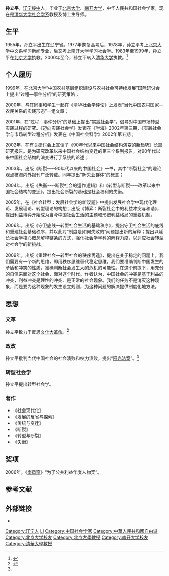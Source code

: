 {{Infobox person
| 图像       = 
| 图像说明   = 
| 姓名       = 孙立平
| 英文名     = 
| 本名       = 
| 出生日期   = {{birth date and age|1955|5|7}} 
| 出生地     = {{CHN}}[[辽宁省|辽宁省]][[绥中县|绥中县]]
| 死亡日期   = <!--卒年在前生年在后{{death date and age|}} -->
| 死亡地     = 
| 政党       = 
| 政治运动   = 
| 国籍       = {{PRC}}
| 籍贯       = <!-- （仅限部分地区人士使用） -->
| 别名       = 
| 种族       = [[汉族|汉族]]
| 语言       = 英语、汉语
| 母校       = [[北京大学|北京大学]]<br>[[南开大学|南开大学]]
| 职业       = [[教授|教授]]
| 活跃时期   = 1982年至今
| 组织       = 
| 机构       = [[清华大学社会学系|清华大学社会学系]]
| 研究领域   = [[社会学|社会学]]
| 知名于     = 
| 知名作品   = 
| 宗教信仰   = 
| 配偶       = <!--{{marriage|姓名|年份}} -->
| 伴侣       = 
| 子女       = 
| 父母       = 
| 亲属       = 
| 呼号       = 
| 受影响于   = 
| 影响于     = 
| 获奖       = <!--  {{Awards|award= |year= |title= }} -->
| 网站       = <!-- {{URL| }} -->
| 签名       = 
}}
'''孙立平'''{{BD|1955年|5月7日|||catIdx=S孙}}，[[辽宁省|辽宁]][[绥中|绥中]]人，毕业于[[北京大学|北京大学]]、[[南开大学|南开大学]]，中华人民共和国社会学家，现在是[[清华大学社会学系|清华大学社会学系]]教授及博士生导师。

== 生平 ==
1955年，孙立平出生在辽宁省。1977年恢复高考后，1978年，孙立平考上[[北京大学中文系|北京大学中文系]]学习新闻专业，后又考上[[南开大学|南开大学]]学习[[社会学|社会学]]。1983年至1999年，孙立平在[[北京大学|北京大学]]执教。2000年至今，孙立平转入[[清华大学|清华大学]]执教。<ref>{{Cite web |url= http://www.tsinghua.edu.cn/publish/Soc/3030/2010/20101220103608776925736/20101220103608776925736_.html |title= 清华大学社会学系 孙立平 个人简历 |accessdate= 2013-04-30 |date= 2015-12-27 |work= 清华大学 |archive-url= https://web.archive.org/web/20160105060828/http://www.tsinghua.edu.cn/publish/Soc/3030/2010/20101220103608776925736/20101220103608776925736_.html |archive-date= 2016-01-05 |dead-url= yes }}</ref>

== 个人履历 ==
1999年，在北京大学“中国农村基层组织建设与农村社会可持续发展”国际研讨会上提出“过程—事件分析”的研究策略；

2000年，与其同事和学生一起在《清华社会学评论》上发表“当代中国农村国家—农民关系的实践形态”一组文章；

2001年，在“过程—事件分析”的基础上提出“实践社会学”，倡导对中国市场转型实践过程的研究。《迈向实践社会学》发表在《学海》2002年第三期，《实践社会学与市场转型过程分析》发表在《中国社会科学》2002年第五期；

2002年，在有关研讨会上宣读了《90年代以来中国社会结构演变的新趋势》长篇研究报告。是为研究改革以来中国社会结构变迁的第三个系列报告，对90年代以来中国社会结构的演变进行了系统的论述；

2003年，出版《断裂----90年代以来的中国社会》一书，其中“断裂社会”的理论观点被海内外报刊广泛转载。同年提出“新失业群体”的概念；

2004年，出版《失衡----断裂社会的运作逻辑》和《转型与断裂----改革以来中国社会结构的变迁》，提出社会断裂的基础是社会权利的失衡。

2005年，在《社会转型：发展社会学的新议题》中提出发展社会学中现代化理论、发展理论、转型理论的构想；出版《博弈：断裂社会中的利益冲突与和谐》，提出利益博弈开始成为当今中国社会生活的主题和形塑利益格局的重要机制。

2006年，出版《守卫底线—转型社会生活的基础秩序》，提出守卫社会生活的底线和重建社会基础秩序，并以此对“制度是如何失败的”问题提出新的解释；提出以延长社会学核心概念解释链条的方式，强化社会学学科的解释力度，以适应社会转型对社会学的新挑战。

2009年，出版《重建社会—转型社会的秩序再造》，提出在关于稳定的问题上，我们需要有一个新的思维，即用秩序思维替代稳定思维。我们要准确判断中国发生的矛盾和冲突的性质，准确判断社会发生大的危机的可能性。在这个前提下，用充分的自信来面对这个社会，面对这个时代。作者认为，中国社会的冲突是基于利益的冲突，利益冲突是理性的冲突、是正常的社会现象。我们的任务不是消灭这种现象，而是要为这种现象的发生设立规则，为这种问题的解决提供制度化地方法。

== 思想 ==
=== 文革 ===
孙立平致力于反思[[文化大革命|文化大革命]]。<ref name="fish">{{cite web|url=http://www.chinese.rfi.fr/%E4%B8%AD%E5%9B%BD/20130427-%E4%B8%87%E6%B6%A6%E5%8D%97%EF%BC%9A%E4%B9%A0%E8%BF%91%E5%B9%B3%E5%8F%AF%E8%83%BD%E6%9C%80%E6%9C%89%E6%9D%A1%E4%BB%B6%E5%AE%8C%E6%88%90%E4%B8%AD%E5%9B%BD%E7%A4%BE%E4%BC%9A%E7%9A%84%E8%BD%AC%E5%9E%8B|title=万润南：习近平最有条件完成中国社会的转型|accessdate=2013-04-30|date=2013-04-30|work=法广中文网|archive-date=2013-07-15|archive-url=https://web.archive.org/web/20130715184323/http://www.chinese.rfi.fr/%E4%B8%AD%E5%9B%BD/20130427-%E4%B8%87%E6%B6%A6%E5%8D%97%EF%BC%9A%E4%B9%A0%E8%BF%91%E5%B9%B3%E5%8F%AF%E8%83%BD%E6%9C%80%E6%9C%89%E6%9D%A1%E4%BB%B6%E5%AE%8C%E6%88%90%E4%B8%AD%E5%9B%BD%E7%A4%BE%E4%BC%9A%E7%9A%84%E8%BD%AC%E5%9E%8B|dead-url=no}}</ref>

=== 政改 ===
孙立平批判当代中国社会的社会溃败和权力溃败，提出“[[阳光法案|阳光法案]]”。<ref name="fish"/>

=== 转型社会学 ===
孙立平提出转型社会学。

=== 著作 ===
*《社会现代化》
*《发展的反省与探索》
*《传统与变迁》
*《断裂》
*《转型与断裂》
*《失衡》

== 奖项 ==
2006年，《[[南风窗|南风窗]]》“为了公共利益年度人物奖”。

==参考文献==
{{reflist}}

== 外部链接 ==
{{wikiquote}}
*{{Sinablog|sunliping}}
{{Authority control}}
{{DEFAULTSORT:Sun孙}}
[[Category:辽宁人|Category:辽宁人]]
[[Category:孙姓|LI]]
[[Category:中国社会学家|Category:中国社会学家]]
[[Category:中華人民共和國自由派|Category:中華人民共和國自由派]]
[[Category:北京大学校友|Category:北京大学校友]]
[[Category:北京大學教授|Category:北京大學教授]]
[[Category:南开大学校友|Category:南开大学校友]]
[[Category:清華大學教授|Category:清華大學教授]]